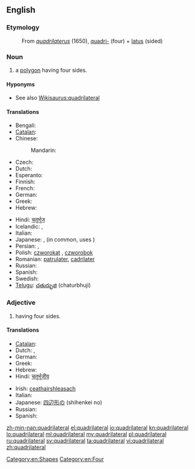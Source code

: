 ==English==

===Etymology===
: From {{etyl|la}} ''[[quadrilaterus]]'' (1650), [[quadri-]] (four) + [[latus]] (sided)

===Noun===
{{wikipedia}}
{{en-noun}}

# a [[polygon]] having four sides.

====Hyponyms====
* See also [[Wikisaurus:quadrilateral]]

====Translations====
{{trans-top|polygon having four sides}}
* Bengali: {{t|bn|চতুর্ভুজ}}
* [[Catalan]]: {{t|ca|quadrilàter|m}}
* Chinese:
*: Mandarin: {{t|cmn|四边形|tr=sìbiānxíng|sc=Hani}}
* Czech: {{t-|cs|čtyřúhelník|m}}
* Dutch: {{t+|nl|vierhoek}}
* Esperanto: {{t-|eo|kvarlatero|xs=Esperanto}}
* Finnish: {{t+|fi|nelikulmio}}
* French: {{t+|fr|quadrilatère}}
* German: {{t+|de|Viereck}}
* Greek: {{t+|el|τετράγωνο|tr=tetrágono|n}}
* Hebrew: {{t|he|מרובע|m|tr=merubá}}
{{trans-mid}}
* Hindi: [[चतुर्भुज]]
* Icelandic: {{t|is|ferhliðungur|m}}, {{t|is|fjórhliðungur|m}}
* Italian: {{t+|it|quadrilatero|m}}
* Japanese: {{t-|ja|四辺形|tr=shihenkei}}, (in common, uses {{t-|ja|四角形|tr=shikakukei}})
* Persian: {{t|fa|چهارضلعی|sc=fa-Arab}}, {{t|fa|چهارور |sc=fa-Arab}}
* Polish: [[czworokąt]] {{m}}, [[czworobok]] {{m}}
* Romanian: [[patrulater]], [[cadrilater]]
* Russian: {{t+|ru|четырёхугольник|m|tr=četyrjoxugо́l'nik}}
* Spanish: {{t+|es|cuadrilátero|m}}
* Swedish: {{t+|sv|fyrhörning|c}}
* [[Telugu]]: [[చతుర్భుజి]] (chaturbhuji)
{{trans-bottom}}

===Adjective===
{{en-adj|-}}

# having four sides.

====Translations====
{{trans-top|having four sides}}
* [[Catalan]]: {{t|ca|quadrilàter}}
* Dutch: {{t-|nl|vierhoekig}}, {{t|nl|quadrilateraal}}
* German: {{t|de|vierseitig|n}}
* Greek: {{t+|el|τετράπλευρος}}
* Hebrew: {{t|he|מרובע|m|tr=merubá}}
* Hindi: [[चतुर्भुजीय]]
{{trans-mid}}
* Irish: [[ceathairshleasach]]
* Italian: {{t+|it|quadrilatero}}
* Japanese: [[四辺形]]の (shihenkei no)
* Russian: {{t|ru|четырёхсторонний|tr=četyrjoxstorо́nnij|sc=Cyrl}}
* Spanish: {{t|es|cuadrilátero}}
{{trans-bottom}}

[[Category:en:Shapes]]
[[Category:en:Four]]

[[zh-min-nan:quadrilateral]]
[[el:quadrilateral]]
[[io:quadrilateral]]
[[kn:quadrilateral]]
[[lo:quadrilateral]]
[[ml:quadrilateral]]
[[my:quadrilateral]]
[[pl:quadrilateral]]
[[ru:quadrilateral]]
[[sv:quadrilateral]]
[[ta:quadrilateral]]
[[vi:quadrilateral]]
[[zh:quadrilateral]]